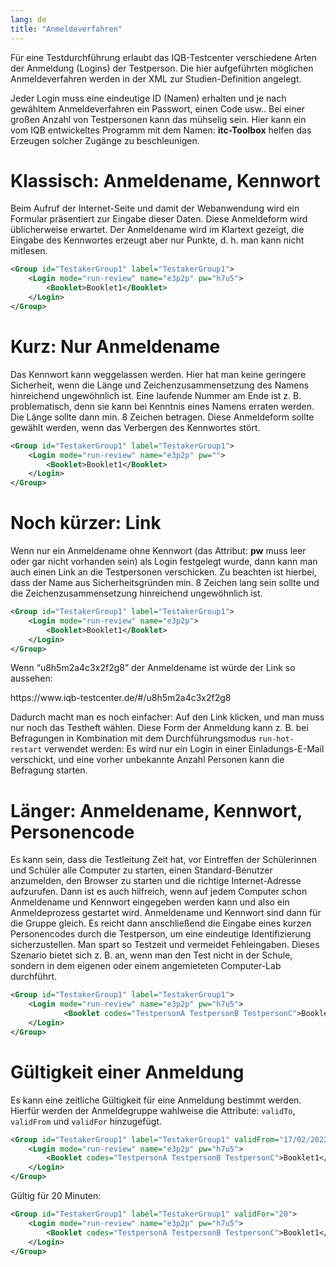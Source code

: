 ```yaml
---
lang: de
title: "Anmeldeverfahren"
---
```


::: {.callout-tip}
Für eine Testdurchführung erlaubt das IQB-Testcenter verschiedene Arten der Anmeldung (Logins) der Testperson. Die hier aufgeführten möglichen Anmeldeverfahren werden in der XML zur Studien-Definition angelegt.
:::

::: {.callout-tip}
Jeder Login muss eine eindeutige ID (Namen) erhalten und je nach gewähltem Anmeldeverfahren ein Passwort, einen Code usw.. Bei einer großen Anzahl von Testpersonen kann das mühselig sein. Hier kann ein vom IQB entwickeltes Programm mit dem Namen: **itc-Toolbox** helfen das Erzeugen solcher Zugänge zu beschleunigen.
:::

# Klassisch: Anmeldename, Kennwort

Beim Aufruf der Internet-Seite und damit der Webanwendung wird ein Formular präsentiert zur Eingabe dieser Daten. 
Diese Anmeldeform wird üblicherweise erwartet. Der Anmeldename wird im Klartext gezeigt, die Eingabe des Kennwortes erzeugt 
aber nur Punkte, d. h. man kann nicht mitlesen.

```.xml
<Group id="TestakerGroup1" label="TestakerGroup1">
    <Login mode="run-review" name="e3p2p" pw="h7u5">
        <Booklet>Booklet1</Booklet>
    </Login>
</Group>
```

# Kurz: Nur Anmeldename

Das Kennwort kann weggelassen werden. Hier hat man keine geringere Sicherheit, wenn die Länge und Zeichenzusammensetzung 
des Namens hinreichend ungewöhnlich ist. Eine laufende Nummer am Ende ist z. B. problematisch, denn sie kann bei Kenntnis eines Namens 
erraten werden. Die Länge sollte dann min. 8 Zeichen betragen. Diese Anmeldeform sollte gewählt werden, wenn das Verbergen des Kennwortes stört.

```.xml
<Group id="TestakerGroup1" label="TestakerGroup1">
	<Login mode="run-review" name="e3p2p" pw="">
        <Booklet>Booklet1</Booklet>
    </Login>
</Group>
```

# Noch kürzer: Link

Wenn nur ein Anmeldename ohne Kennwort (das Attribut: **pw** muss leer oder gar nicht vorhanden sein) als Login festgelegt wurde, dann kann man auch einen Link an die Testpersonen verschicken. Zu beachten ist hierbei, dass der Name aus Sicherheitsgründen min. 8 Zeichen lang sein sollte und die Zeichenzusammensetzung hinreichend ungewöhnlich ist.

```.xml
<Group id="TestakerGroup1" label="TestakerGroup1">
	<Login mode="run-review" name="e3p2p">
        <Booklet>Booklet1</Booklet>
    </Login>
</Group>
``` 

Wenn "u8h5m2a4c3x2f2g8" der Anmeldename ist würde der Link so aussehen:

https://www.iqb-testcenter.de/#/u8h5m2a4c3x2f2g8

Dadurch macht man es noch einfacher: Auf den Link klicken, und man muss nur noch das Testheft wählen. Diese Form der 
Anmeldung kann z. B. bei Befragungen in Kombination mit dem Durchführungsmodus `run-hot-restart` verwendet werden: 
Es wird nur ein Login in einer Einladungs-E-Mail verschickt, und eine vorher unbekannte Anzahl Personen kann die Befragung starten.

# Länger: Anmeldename, Kennwort, Personencode

Es kann sein, dass die Testleitung Zeit hat, vor Eintreffen der Schülerinnen und Schüler alle Computer zu starten, 
einen Standard-Benutzer anzumelden, den Browser zu starten und die richtige Internet-Adresse aufzurufen. Dann ist es auch hilfreich, 
wenn auf jedem Computer schon Anmeldename und Kennwort eingegeben werden kann und also ein Anmeldeprozess gestartet wird. 
Anmeldename und Kennwort sind dann für die Gruppe gleich. Es reicht dann anschließend die Eingabe eines kurzen Personencodes durch die Testperson, 
um eine eindeutige Identifizierung sicherzustellen. Man spart so Testzeit und vermeidet Fehleingaben. Dieses Szenario bietet sich z. B. an, 
wenn man den Test nicht in der Schule, sondern in dem eigenen oder einem angemieteten Computer-Lab durchführt.

```.xml
<Group id="TestakerGroup1" label="TestakerGroup1">
	<Login mode="run-review" name="e3p2p" pw="h7u5">
            <Booklet codes="TestpersonA TestpersonB TestpersonC">Booklet1</Booklet>
    </Login>
</Group>
``` 

# Gültigkeit einer Anmeldung

Es kann eine zeitliche Gültigkeit für eine Anmeldung bestimmt werden. Hierfür werden der Anmeldegruppe wahlweise die Attribute: `validTo`, `validFrom` und `validFor` hinzugefügt.

```.xml
<Group id="TestakerGroup1" label="TestakerGroup1" validFrom="17/02/2022 10:00">
	<Login mode="run-review" name="e3p2p" pw="h7u5">
        <Booklet codes="TestpersonA TestpersonB TestpersonC">Booklet1</Booklet>
    </Login>
</Group>
``` 

Gültig für 20 Minuten:

```.xml
<Group id="TestakerGroup1" label="TestakerGroup1" validFor="20">
    <Login mode="run-review" name="e3p2p" pw="h7u5">
        <Booklet codes="TestpersonA TestpersonB TestpersonC">Booklet1</Booklet>
    </Login>
</Group>
``` 



